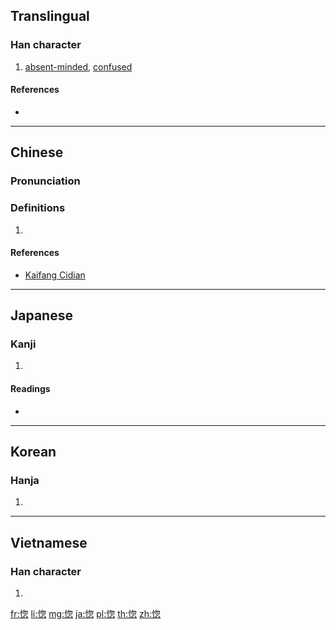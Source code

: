 ==Translingual==

===Han character===
{{Han char|rn=61|rad=心|as=08|sn=11|four=97032|canj=PPHP|ids=⿰忄忽}}

# [[absent-minded]], [[confused]]

====References====
* {{Han ref|kx=0391.080|dkj=10811|dj=0725.200|hdz=42317.130|uh=60DA|ud=24794|bh=B1AB|bd=45483}}

----

==Chinese==
{{zh-forms}}

===Pronunciation===
{{zh-pron
|m=hū
|c=fat1
|h=pfs=
|md=
|mn=hut
|w=
|mc=y
|oc=y
|cat=
}}

===Definitions===
{{zh-hanzi}}

# {{rfdef|lang=zh}}

====References====
* {{qualifier|Min Nan}} [http://kaifangcidian.com/han/minnan/%E6%83%9A Kaifang Cidian]

----

==Japanese==

===Kanji===
{{ja-kanji|grade=|rs=心08}}

# {{defn|lang=ja|sort=心08}}

====Readings====
* {{ja-readings|goon=[[こち]] (kochi)|kanon=[[こつ]] (kotsu)|kun=[[ぼける]] (bokeru), [[ほれる]] (horeru)}}

----

==Korean==

===Hanja===
{{ko-hanja|hangeul=홀|eumhun=|rv=hol|mr=hol|y=hol}}

# {{defn|lang=ko|sort=心08}}

----

==Vietnamese==

===Han character===
{{vi-hantu|[[hốt]], [[ghen]]|rs=心08}}

# {{defn|lang=vi|sort=心08}}

[[fr:惚]]
[[li:惚]]
[[mg:惚]]
[[ja:惚]]
[[pl:惚]]
[[th:惚]]
[[zh:惚]]